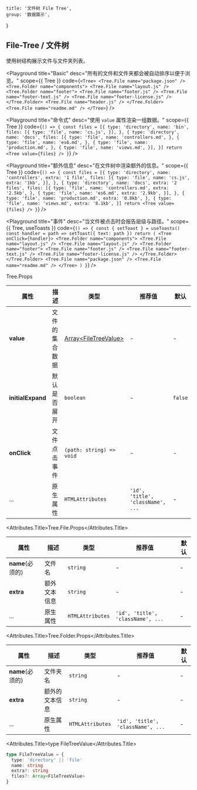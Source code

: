 
	title: '文件树 File Tree',
	group: '数据展示',
}

## File-Tree / 文件树

使用树结构展示文件与文件夹列表。

<Playground
	title="Basic"
	desc="所有的文件和文件夹都会被自动排序以便于浏览。"
	scope={{ Tree }}
	code={`
<Tree>
  <Tree.File name="package.json" />
  <Tree.Folder name="components">
    <Tree.File name="layout.js" />
    <Tree.Folder name="footer">
      <Tree.File name="footer.js" />
      <Tree.File name="footer-text.js" />
      <Tree.File name="footer-license.js" />
    </Tree.Folder>
    <Tree.File name="header.js" />
  </Tree.Folder>
  <Tree.File name="readme.md" />
</Tree>
`}
/>

<Playground
	title="命令式"
	desc="使用 `value` 属性渲染一组数据。"
	scope={{ Tree }}
	code={`
() => {
  const files = [{
    type: 'directory',
    name: 'bin',
    files: [{
      type: 'file',
      name: 'cs.js',
    }],
  }, {
    type: 'directory',
    name: 'docs',
    files: [{
      type: 'file',
      name: 'controllers.md',
    }, {
      type: 'file',
      name: 'es6.md',
    }, {
      type: 'file',
      name: 'production.md',
    }, {
      type: 'file',
      name: 'views.md',
    }],
  }]
  return <Tree value={files} />
}
`}
/>

<Playground
	title="额外信息"
	desc="在文件树中渲染额外的信息。"
	scope={{ Tree }}
	code={`
() => {
  const files = [{
    type: 'directory',
    name: 'controllers',
    extra: '1 file',
    files: [{
      type: 'file',
      name: 'cs.js',
      extra: '1kb',
    }],
  }, {
    type: 'directory',
    name: 'docs',
    extra: '2 files',
    files: [{
      type: 'file',
      name: 'controllers.md',
      extra: '2.5kb',
    }, {
      type: 'file',
      name: 'es6.md',
      extra: '2.9kb',
    }],
  }, {
     type: 'file',
     name: 'production.md',
     extra: '0.8kb',
   }, {
     type: 'file',
     name: 'views.md',
     extra: '8.1kb',
   }]
  return <Tree value={files} />
}
`}
/>

<Playground
	title="事件"
	desc="当文件被点击时会报告层级与路径。"
	scope={{ Tree, useToasts }}
	code={`
() => {
  const { setToast } = useToasts()
  const handler = path => setToast({ text: path })
  return (
    <Tree onClick={handler}>
      <Tree.Folder name="components">
        <Tree.File name="layout.js" />
        <Tree.File name="layout.js" />
        <Tree.Folder name="footer">
          <Tree.File name="footer.js" />
          <Tree.File name="footer-text.js" />
          <Tree.File name="footer-license.js" />
        </Tree.Folder>
      </Tree.Folder>
      <Tree.File name="package.json" />
      <Tree.File name="readme.md" />
    </Tree>
  )
}
`}
/>

<Attributes edit="/pages/zh-cn/components/file-tree.mdx">
<Attributes.Title>Tree.Props</Attributes.Title>

| 属性              | 描述           | 类型                                         | 推荐值                            | 默认    |
| ----------------- | -------------- | -------------------------------------------- | --------------------------------- | ------- |
| **value**         | 文件的集合数据 | [Array<FileTreeValue\>](#type-filetreevalue) | -                                 | -       |
| **initialExpand** | 默认是否展开   | `boolean`                                    | -                                 | `false` |
| **onClick**       | 文件点击事件   | `(path: string) => void`                     | -                                 | -       |
| ...               | 原生属性       | `HTMLAttributes`                             | `'id', 'title', 'className', ...` | -       |

<Attributes.Title>Tree.File.Props</Attributes.Title>

| 属性             | 描述         | 类型             | 推荐值                            | 默认 |
| ---------------- | ------------ | ---------------- | --------------------------------- | ---- |
| **name**(必须的) | 文件名       | `string`         | -                                 | -    |
| **extra**        | 额外文本信息 | `string`         | -                                 | -    |
| ...              | 原生属性     | `HTMLAttributes` | `'id', 'title', 'className', ...` | -    |

<Attributes.Title>Tree.Folder.Props</Attributes.Title>

| 属性             | 描述           | 类型             | 推荐值                            | 默认 |
| ---------------- | -------------- | ---------------- | --------------------------------- | ---- |
| **name**(必须的) | 文件夹名       | `string`         | -                                 | -    |
| **extra**        | 额外的文本信息 | `string`         | -                                 | -    |
| ...              | 原生属性       | `HTMLAttributes` | `'id', 'title', 'className', ...` | -    |

<Attributes.Title>type FileTreeValue</Attributes.Title>

```ts
type FileTreeValue = {
  type: 'directory' || 'file'
  name: string
  extra?: string
  files?: Array<FileTreeValue>
}
```

</Attributes>

